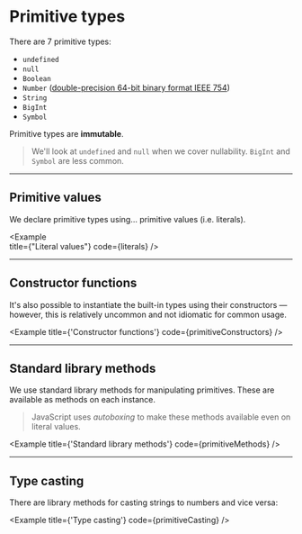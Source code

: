 
# Primitive types

There are 7 primitive types:

- `undefined`
- `null`
- `Boolean`
- `Number` ([double-precision 64-bit binary format IEEE 754](https://en.wikipedia.org/wiki/Floating-point_arithmetic))
- `String`
- `BigInt`
- `Symbol`

Primitive types are **immutable**.

> We'll look at `undefined` and `null` when we cover nullability. `BigInt` and `Symbol` are less common.

---

## Primitive values

We declare primitive types using... primitive values (i.e. literals).

<Example   
  title={"Literal values"}
  code={literals}
/>

---

## Constructor functions

It's also possible to instantiate the built-in types using their constructors — however, this is relatively uncommon and not idiomatic for common usage.

<Example 
  title={'Constructor functions'}
  code={primitiveConstructors}
/>

---

## Standard library methods

We use standard library methods for manipulating primitives. These are available as methods on each instance.

> JavaScript uses _autoboxing_ to make these methods available even on literal values.

<Example 
  title={'Standard library methods'}
  code={primitiveMethods}
/>

---

## Type casting

There are library methods for casting strings to numbers and vice versa:

<Example 
  title={'Type casting'}
  code={primitiveCasting}
/>